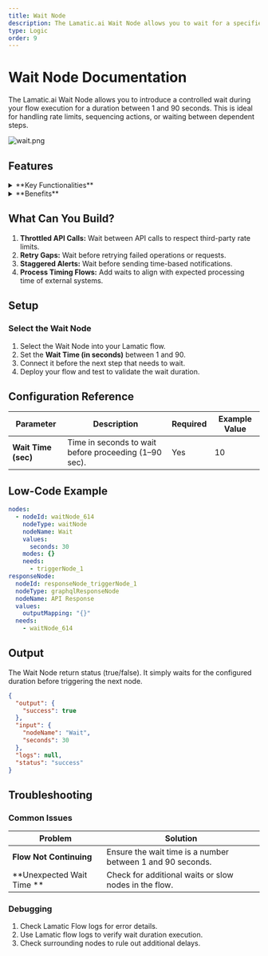 ```yaml
---
title: Wait Node
description: The Lamatic.ai Wait Node allows you to wait for a specified duration (1–90 seconds) during flow execution.
type: Logic
order: 9
---
```


# Wait Node Documentation

The Lamatic.ai Wait Node allows you to introduce a controlled wait during your flow execution for a duration between 1 and 90 seconds. This is ideal for handling rate limits, sequencing actions, or waiting between dependent steps.

![wait.png](./img/wait/wait-node.webp)

## Features

<details>
  <summary>**Key Functionalities**</summary>
1. **Execution Wait:** Wait for a specified time during the flow.
3. **Step Synchronization:** Add wait time between dependent steps in your flow.
4. **Sequential Flow Control:** Ensure proper timing across nodes.
5. **Simple Configuration:** Define wait time with a single value.

</details>

<details>
  <summary>**Benefits**</summary>
1. **Improved Flow Stability:** Reduces errors caused by premature executions.
2. **Controlled Execution:** Enables better coordination between systems or APIs.
3. **Reduced Failure Rates:** Avoids overloading external systems by spacing out actions.
4. **Flexible Timing:** Wait duration can be set per use case.
5. **No Extra Scripting Required:** Add timing logic directly within your flow visually.

</details>

## What Can You Build?

1. **Throttled API Calls:** Wait between API calls to respect third-party rate limits.
2. **Retry Gaps:** Wait before retrying failed operations or requests.
3. **Staggered Alerts:** Wait before sending time-based notifications.
4. **Process Timing Flows:** Add waits to align with expected processing time of external systems.

## Setup

### Select the Wait Node

1. Select the Wait Node into your Lamatic flow.
2. Set the **Wait Time (in seconds)** between 1 and 90.
3. Connect it before the next step that needs to wait.
4. Deploy your flow and test to validate the wait duration.

## Configuration Reference

| **Parameter**       | **Description**                                       | **Required** | **Example Value** |
| ------------------- | ----------------------------------------------------- | ------------ | ----------------- |
| **Wait Time (sec)** | Time in seconds to wait before proceeding (1–90 sec). | Yes          | 10                |

## Low-Code Example

```yaml
nodes:
  - nodeId: waitNode_614
    nodeType: waitNode
    nodeName: Wait
    values:
      seconds: 30
    modes: {}
    needs:
      - triggerNode_1
responseNode:
  nodeId: responseNode_triggerNode_1
  nodeType: graphqlResponseNode
  nodeName: API Response
  values:
    outputMapping: "{}"
  needs:
    - waitNode_614
```

## Output

The Wait Node return status (true/false). It simply waits for the configured duration before triggering the next node.

```json
{
  "output": {
    "success": true
  },
  "input": {
    "nodeName": "Wait",
    "seconds": 30
  },
  "logs": null,
  "status": "success"
}
```

## Troubleshooting

### Common Issues

| **Problem**               | **Solution**                                               |
| ------------------------- | ---------------------------------------------------------- |
| **Flow Not Continuing**   | Ensure the wait time is a number between 1 and 90 seconds. |
| **Unexpected Wait Time ** | Check for additional waits or slow nodes in the flow.      |

### Debugging

1. Check Lamatic Flow logs for error details.
1. Use Lamatic flow logs to verify wait duration execution.
1. Check surrounding nodes to rule out additional delays.
